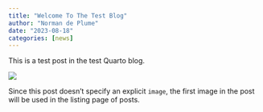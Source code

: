 ```yaml
---
title: "Welcome To The Test Blog"
author: "Norman de Plume"
date: "2023-08-18"
categories: [news]
---
```


This is a test post in the test Quarto blog.

![](thumbnail.jpg)

Since this post doesn't specify an explicit `image`, the first image in the post will be used in the listing page of posts.
